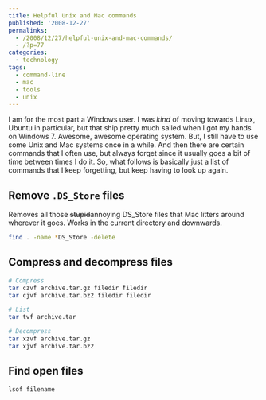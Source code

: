 ---
title: Helpful Unix and Mac commands
published: '2008-12-27'
permalinks:
  - /2008/12/27/helpful-unix-and-mac-commands/
  - /?p=77
categories:
  - technology
tags:
  - command-line
  - mac
  - tools
  - unix
---

I am for the most part a Windows user. I was _kind_ of moving towards Linux, Ubuntu in particular, but that ship pretty much sailed when I got my hands on Windows 7. Awesome, awesome operating system. But, I still have to use some Unix and Mac systems once in a while. And then there are certain commands that I often use, but always forget since it usually goes a bit of time between times I do it. So, what follows is basically just a list of commands that I keep forgetting, but keep having to look up again.

## Remove `.DS_Store` files

Removes all those <del dateTime="2010-03-09T15:21:10+00:00">stupid</del>annoying DS_Store files that Mac litters around wherever it goes. Works in the current directory and downwards.

```bash
find . -name *DS_Store -delete
```

## Compress and decompress files

```bash
# Compress
tar czvf archive.tar.gz filedir filedir
tar cjvf archive.tar.bz2 filedir filedir

# List
tar tvf archive.tar

# Decompress
tar xzvf archive.tar.gz
tar xjvf archive.tar.bz2
```

## Find open files

```bash
lsof filename
```
